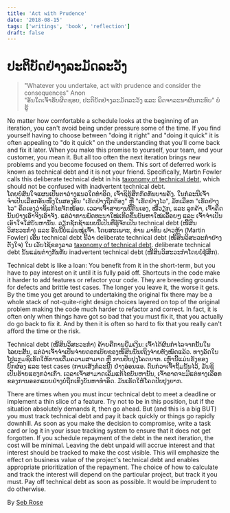 ```yaml
---
title: 'Act with Prudence'
date: '2018-08-15'
tags: ['writings', 'book', 'reflection']
draft: false
---
```


# ປະຕິບັດຢ່າງລະມັດລະວັງ

> "Whatever you undertake, act with prudence and consider the consequences" Anon  
> "ອັນໃດເຈົ້າຮັບຜິດຊອບ, ປະຕິບັດຢ່າງລະມັດລະວັງ ແລະ ພິດຈາລະນາຜົນກະທົບ" ບໍ່ຮູ້

No matter how comfortable a schedule looks at the beginning of an iteration, you can't avoid being under pressure some of the time. 
If you find yourself having to choose between "doing it right" and "doing it quick" it is often appealing to "do it quick" on the understanding that you'll come back and fix it later.
When you make this promise to yourself, your team, and your customer, you mean it. 
But all too often the next iteration brings new problems and you become focused on them. 
This sort of deferred work is known as technical debt and it is not your friend.
Specifically, Martin Fowler calls this deliberate technical debt in his [taxonomy of technical debt](http://martinfowler.com/bliki/TechnicalDebtQuadrant.html), which should not be confused with inadvertent technical debt.  
ໂດຍບໍ່ສົນໃຈແຜນເປັນຕາວ່າງແນວໃດທຳອິດ, ເຈົ້າຊິຮູ້ສືກກົດກັນບານຄັ້ງ. 
ໃນກໍລະນີເຈົ້າຈຳເປັນເລືອກອັນໜຶ່ງໃນສອງອັນ "ເຮັດຢ່າງຖືກຕ້ອງ" ຫຼື "ເຮັດຢ່າງໄວ", ມັກເລືອກ "ເຮັດຢ່າງໄວ" ຄຶດເອງວ່າຊິແກ້ໄຂຈັກໜ້ອຍ.
ເວລາເຈົ້າສາບານນີ້ຕົນເອງ, ໝື່ວຽກ, ແລະ ລູກຄ້າ, ເຈົ້າຄຶດນັ້ນຢ່າງເອົາຈິງເອົາຈັງ.
ແຕ່ວ່າການພັດທະນາໃໝ່ເກີດຂຶ້ນບັນຫາໃໝ່ເລື້ອຍໆ ແລະ ເຈົ້າຈຳເປັນເອົາໃຈໃສ່ບັນຫານັ້ນ.
ວຽກຊັກຊ້າແບບນີ້ເປັນທີ່ຮູ້ຈັກເປັນ technical debt (ໜີ້ສິນວິສະວະກຳ) ແລະ ອັນນີ້ບໍ່ແມ່ນໝູ່ເຈົ້າ.
ໂດຍສະເພາະ, ທ່ານ ມາທິນ ຝາວຫຼ້າ (Martin Fowler) ເອີ້ນ technical debt ນີ້ວ່າ deliberate technical debt (ໜີ້ສິນວິສະວະກຳຢ່າງຕັ້ງໃຈ) ໃນ ເວັບໄຊ້ຂອງລາວ [taxonomy of technical debt](http://martinfowler.com/bliki/TechnicalDebtQuadrant.html). deliberate technical debt ນັ້ນແມ່ນຕ່າງກັນກັບ inadvertent technical debt (ໜີ້ສິນວິສະວະກຳໂດຍບໍ່ຮູ້ສຶກ).

Technical debt is like a loan: You benefit from it in the short-term, but you have to pay interest on it until it is fully paid off. 
Shortcuts in the code make it harder to add features or refactor your code. 
They are breeding grounds for defects and brittle test cases.
The longer you leave it, the worse it gets.
By the time you get around to undertaking the original fix there may be a whole stack of not-quite-right design choices layered on top of the original problem making the code much harder to refactor and correct.
In fact, it is often only when things have got so bad that you must fix it, that you actually do go back to fix it. And by then it is often so hard to fix that you really can't afford the time or the risk.​  

Technical debt (ໜີ້ສິນວິສະວະກຳ) ຄ້າຍຄືການຢືມເງິນ: ເຈົ້າໄດ້ຜົນກຳໄລຈາກນັ້ນໃນໄລຍະສັ້ນ, ແຕ່ວ່າເຈົ້າຈຳເປັນຈ່າຍດອກເບ້ຍຂອງໜີ້ສິນນັ້ນເຖິງຈ່າຍທັງໝົດແລ້ວ.
ທາງລັດໃນໂປຼແກຼມຊິເຮັດໃຫ້ການເຕື່ມຄວາມສາມາດ ຫຼື ການປັບປຸງໂຄດຍາກ.
ເຫຼົ່ານີ້ແມ່ນຮັງຂອງບົກຜ່ອງ ແລະ test cases (ການເສັງກໍລະນີ) ຢ່າງອ່ອນແອ.
ດົນກ່ວາເຈົ້າຖິ້ມນັ້ນໄວ້, ມັນຊິເປັນຮ້າຍແຮງກວ່າເກົ່າ.
ເວລາເຈົ້າສາມາດເລີ່ມແກ້ໄຂບັນຫານັ້ນ, ເຈົ້າອາດຈະມີແຕ່ທາງເລືອກຂອງການອອກແບບຢ່າງບໍ່ຖືກເທິງບັນຫາທໍາອິດ. ມັນເຮັດໃຫ້ໂຄດປັບປຸງຍາກ.

There are times when you must incur technical debt to meet a deadline or implement a thin slice of a feature. Try not to be in this position, but if the situation absolutely demands it, then go ahead. But (and this is a big BUT) you must track technical debt and pay it back quickly or things go rapidly downhill. As soon as you make the decision to compromise, write a task card or log it in your issue tracking system to ensure that it does not get forgotten.
If you schedule repayment of the debt in the next iteration, the cost will be minimal. Leaving the debt unpaid will accrue interest and that interest should be tracked to make the cost visible. This will emphasize the effect on business value of the project's technical debt and enables appropriate prioritization of the repayment. The choice of how to calculate and track the interest will depend on the particular project, but track it you must.
Pay off technical debt as soon as possible. It would be imprudent to do otherwise.

By [Seb Rose](http://programmer.97things.oreilly.com/wiki/index.php/Seb_Rose)